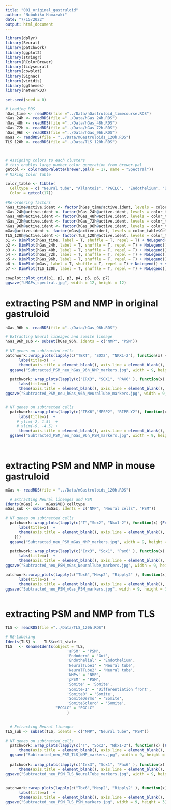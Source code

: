 ```yaml
---
title: "001_original_gastruloid"
author: "Nobuhiko Hamazaki"
date: "7/15/2022"
output: html_document
---
```

```r
library(dplyr)
library(Seurat)
library(patchwork)
library(ggplot2)
library(stringr)
library(RColorBrewer)
library(tidyseurat)
library(cowplot)
library(Signac)
library(viridis)
library(ggthemes)
library(networkD3)

set.seed(seed = 0)
```

```r
# Loading RDS
hGas_time <- readRDS(file ="../Data/hGastruloid_timecourse.RDS")
hGas_24h <- readRDS(file ="../Data/hGas_24h.RDS")
hGas_48h <- readRDS(file ="../Data/hGas_48h.RDS")
hGas_72h <- readRDS(file ="../Data/hGas_72h.RDS")
hGas_96h <- readRDS(file ="../Data/hGas_96h.RDS")
mGas <- readRDS(file = "../Data/mGastruloids_120h.RDS")
TLS_120h <- readRDS(file ="../Data/TLS_120h.RDS")



# Assigning colors to each clusters
# this enables large number color generation from brewer.pal
getcol <- colorRampPalette(brewer.pal(n = 17, name = "Spectral"))
# Making Color table

color_table <- tibble(
  Celltype = c( "Neural tube", "Allantois", "PGCLC",  "Endothelium", "DE", "Gut", "NMP", "Emergent Meso.", "PS-like","Notochord-like", "PSM", "Differentiation front",  "Nascent Meso.","Somite", "Advanced Meso.", "Cardiac meso.", "Cardiomyocyte"),
  Color = getcol(17))

#Re-ordering factors
hGas_time@active.ident <- factor(hGas_time@active.ident, levels = color_table$Celltype)
hGas_24h@active.ident <- factor(hGas_24h@active.ident, levels = color_table$Celltype)
hGas_48h@active.ident <- factor(hGas_48h@active.ident, levels = color_table$Celltype)
hGas_72h@active.ident <- factor(hGas_72h@active.ident, levels = color_table$Celltype)
hGas_96h@active.ident <- factor(hGas_96h@active.ident, levels = color_table$Celltype)
mGas@active.ident <- factor(mGas@active.ident, levels = color_table$Celltype)
TLS_120h@active.ident <- factor(TLS_120h@active.ident, levels = color_table$Celltype)
p1 <- DimPlot(hGas_time, label = T, shuffle = T, repel = T) + NoLegend() + scale_color_manual(values = color_table$Color, drop = F) + ggtitle("24-96h Human Gastruloid") + theme(plot.title = element_text(hjust = 0.5))
p2 <- DimPlot(hGas_24h, label = T, shuffle = T, repel = T) + NoLegend() + scale_color_manual(values = color_table$Color, drop = F) + ggtitle("24h Human Gastruloid") + theme(plot.title = element_text(hjust = 0.5))
p3 <- DimPlot(hGas_48h, label = T, shuffle = T, repel = T) + NoLegend() + scale_color_manual(values = color_table$Color, drop = F) + ggtitle("48h Human Gastruloid") + theme(plot.title = element_text(hjust = 0.5))
p4 <- DimPlot(hGas_72h, label = T, shuffle = T, repel = T) + NoLegend() + scale_color_manual(values = color_table$Color, drop = F) + ggtitle("72h Human Gastruloid") + theme(plot.title = element_text(hjust = 0.5))
p5 <- DimPlot(hGas_96h, label = T, shuffle = T, repel = T) + NoLegend() + scale_color_manual(values = color_table$Color, drop = F) + ggtitle("96h Human Gastruloid") + theme(plot.title = element_text(hjust = 0.5))
p6 <- DimPlot(mGas, label = T, shuffle = T, repel = T) + NoLegend() + scale_color_manual(values = color_table$Color, drop = F) + ggtitle("120h Mouse Gastruloid") + theme(plot.title = element_text(hjust = 0.5))
p7 <- DimPlot(TLS_120h, label = T, shuffle = T, repel = T) + NoLegend() + scale_color_manual(values = color_table$Color, drop = F)+ ggtitle("120h Mouse TLS") + theme(plot.title = element_text(hjust = 0.5))

cowplot::plot_grid(p1, p2, p3, p4, p5, p6, p7)
ggsave("UMAPs_spectral.jpg", width = 12, height = 12)

```



# extracting PSM and NMP in original gastruloid
```r
hGas_96h <- readRDS(file ="../Data/hGas_96h.RDS")

# Extracting Neural lineages and somite lineage
hGas_96h_sub <- subset(hGas_96h, idents = c("NMP", "PSM"))

# NT genes on subtracted cells
patchwork::wrap_plots(lapply(c("TBXT", "SOX2", "NKX1-2"), function(x) {FeaturePlot(hGas_96h_sub, features=x, min.cutoff = 0.45, order = T, cols = c("lightgrey","darkorange"), max.cutoff = 1, combine = TRUE) +
      labs(title=x)  +
      theme(axis.title = element_blank(), axis.line = element_blank(), axis.text = element_blank(), axis.ticks = element_blank()) }))
  ggsave("Subtracted_PSM_neu_hGas_96h_NMP_markers.jpg", width = 9, height = 3) 
  
  patchwork::wrap_plots(lapply(c("IRX3", "SOX1", "PAX6" ), function(x) {FeaturePlot(hGas_96h_sub, features=x, min.cutoff = 0.45, order = T, cols = c("lightgrey","darkcyan"),  max.cutoff = 2, combine = TRUE) +
      labs(title=x)  +
      theme(axis.title = element_blank(), axis.line = element_blank(), axis.text = element_blank(), axis.ticks = element_blank()) }))
ggsave("Subtracted_PSM_neu_hGas_96h_NeuralTube_markers.jpg", width = 9, height = 3) 


# NT genes on subtracted cells
  patchwork::wrap_plots(lapply(c("TBX6","MESP2", "RIPPLY2"), function(x) {FeaturePlot(hGas_96h_sub, features=x, min.cutoff = 0.45, order = T, cols = c("lightgrey","purple"), max.cutoff = 1, combine = TRUE) +
      labs(title=x)  +
     # ylim(-2, 1.5)  +
     # xlim(-9, -4.5) +
      theme(axis.title = element_blank(), axis.line = element_blank(), axis.text = element_blank(), axis.ticks = element_blank()) }))
  ggsave("Subtracted_PSM_neu_hGas_96h_PSM_markers.jpg", width = 9, height = 3) 
  
  

```


# extracting PSM and NMP in mouse gastruloid
```r
mGas <- readRDS(file = "../Data/mGastruloids_120h.RDS")

  # Extracting Neural lineages and PSM
Idents(mGas) <-   mGas$VDB_celltype
mGas_sub <- subset(mGas, idents = c("NMP", "Neural cells", "PSM"))

# NT genes on subtracted cells
  patchwork::wrap_plots(lapply(c("T","Sox2", "Nkx1-2"), function(x) {FeaturePlot(mGas_sub, features=x, min.cutoff = 0.45, order = T, cols = c("lightgrey","darkorange"),  combine = TRUE) +
      labs(title=x)  +
      theme(axis.title = element_blank(), axis.line = element_blank(), axis.text = element_blank(), axis.ticks = element_blank()) 
    }))
  ggsave("Subtracted_neu_PSM_mGas_NMP_markers.jpg", width = 9, height = 3) 
  
  patchwork::wrap_plots(lapply(c("Irx3", "Sox1", "Pax6" ), function(x) {FeaturePlot(mGas_sub, features=x, min.cutoff = 0.45, max.cutoff = 2, order = T, cols = c("lightgrey","darkcyan"),  combine = TRUE) +
      labs(title=x)  +
      theme(axis.title = element_blank(), axis.line = element_blank(), axis.text = element_blank(), axis.ticks = element_blank()) }))
ggsave("Subtracted_neu_PSM_mGas_NeuralTube_markers.jpg", width = 9, height = 3) 

patchwork::wrap_plots(lapply(c("Tbx6","Mesp2", "Ripply2" ), function(x) {FeaturePlot(mGas_sub, features=x, min.cutoff = 0.45, max.cutoff = 2, order = T, cols = c("lightgrey","purple"),  combine = TRUE) +
      labs(title=x)  +
      theme(axis.title = element_blank(), axis.line = element_blank(), axis.text = element_blank(), axis.ticks = element_blank()) }))
ggsave("Subtracted_neu_PSM_mGas_PSM_markers.jpg", width = 9, height = 3) 
  
```


# extracting PSM and NMP from TLS
```r
TLS <- readRDS(file ="../Data/TLS_120h.RDS")

# RE-Labeling  
Idents(TLS) <-   TLS$cell_state
TLS   <- RenameIdents(object = TLS, 
                           'aPSM' = 'PSM',
                           'Endoderm' = 'Gut',
                           'Endothelial' = 'Endothelium',
                           'NeuralTube1' = 'Neural tube', 
                           'NeuralTube2' = 'Neural tube',
                           'NMPs' = 'NMP',
                           'pPSM' = 'PSM',
                           'Somite' = 'Somite',
                           'Somite-1' = 'Differentiation front',
                           'Somite0' = 'Somite',
                           'SomiteDermo' = 'Somite',
                           'SomiteSclero' = 'Somite',
                      "PCGLC" = "PGCLC"
                           )

  
  # Extracting Neural lineages
TLS_sub <- subset(TLS, idents = c("NMP", "Neural tube", "PSM"))

# NT genes on subtracted cells
  patchwork::wrap_plots(lapply(c("T", "Sox2", "Nkx1-2"), function(x) {FeaturePlot(TLS_sub, features=x, min.cutoff = 0.45, order = T, cols = c("lightgrey","darkorange"),  combine = TRUE) + labs(title=x) +
      theme(axis.title = element_blank(), axis.line = element_blank(), axis.text = element_blank(), axis.ticks = element_blank()) }))
  ggsave("Subtracted_neu_PSM_TLS_NMP_markers.jpg", width = 9, height = 3) 
  
  patchwork::wrap_plots(lapply(c("Irx3", "Sox1", "Pax6" ), function(x) {FeaturePlot(TLS_sub, features=x, min.cutoff = 0.45, max.cutoff = 2, order = T, cols = c("lightgrey","darkcyan"),  combine = TRUE) + labs(title=x) +
      theme(axis.title = element_blank(), axis.line = element_blank(), axis.text = element_blank(), axis.ticks = element_blank()) }))
ggsave("Subtracted_neu_PSM_TLS_NeuralTube_markers.jpg", width = 9, height = 3) 
  

patchwork::wrap_plots(lapply(c("Tbx6","Mesp2", "Ripply2" ), function(x) {FeaturePlot(TLS_sub, features=x, min.cutoff = 0.45, max.cutoff = 2, order = T, cols = c("lightgrey","purple"),  combine = TRUE) +
      labs(title=x)  +
      theme(axis.title = element_blank(), axis.line = element_blank(), axis.text = element_blank(), axis.ticks = element_blank()) }))
ggsave("Subtracted_neu_PSM_TLS_PSM_markers.jpg", width = 9, height = 3) 
  
```